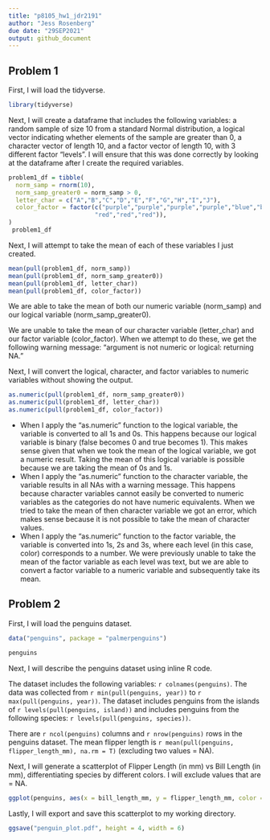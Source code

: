 ```yaml
---
title: "p8105_hw1_jdr2191"
author: "Jess Rosenberg"
due date: "29SEP2021"
output: github_document
---
```


## Problem 1

First, I will load the tidyverse.
```r
library(tidyverse)
```

Next, I will create a dataframe that includes the following variables: a random sample of size 10 from a standard Normal distribution, a logical vector indicating whether elements of the sample are greater than 0, a character vector of length 10, and a factor vector of length 10, with 3 different factor “levels”. I will ensure that this was done correctly by looking at the dataframe after I create the required variables.

```r
problem1_df = tibble(
  norm_samp = rnorm(10),
  norm_samp_greater0 = norm_samp > 0,
  letter_char = c("A","B","C","D","E","F","G","H","I","J"),
  color_factor = factor(c("purple","purple","purple","purple","blue","blue","blue",
                        "red","red","red")),
)
 problem1_df
```

Next, I will attempt to take the mean of each of these variables I just created. 
```r
mean(pull(problem1_df, norm_samp))
mean(pull(problem1_df, norm_samp_greater0))
mean(pull(problem1_df, letter_char))
mean(pull(problem1_df, color_factor))
```

We are able to take the mean of both our numeric variable (norm_samp) and our logical variable (norm_samp_greater0). 

We are unable to take the mean of our character variable (letter_char) and our factor variable (color_factor). When we attempt to do these, we get the following warning message: "argument is not numeric or logical: returning NA."

Next, I will convert the logical, character, and factor variables to numeric variables without showing the output. 
  
```r
as.numeric(pull(problem1_df, norm_samp_greater0))
as.numeric(pull(problem1_df, letter_char))
as.numeric(pull(problem1_df, color_factor))
```

* When I apply the "as.numeric" function to the logical variable, the variable is converted to all 1s and 0s. This happens because our logical variable is binary (false becomes 0 and true becomes 1). This makes sense given that when we took the mean of the logical variable, we got a numeric result. Taking the mean of this logical variable is possible because we are taking the mean of 0s and 1s.
* When I apply the "as.numeric" function to the character variable, the variable results in all NAs with a warning message. This happens because character variables cannot easily be converted to numeric variables as the categories do not have numeric equivalents. When we tried to take the mean of then character variable we got an error, which makes sense because it is not possible to take the mean of character values.
* When I apply the "as.numeric" function to the factor variable, the variable is converted into 1s, 2s and 3s, where each level (in this case, color) corresponds to a number. We were previously unable to take the mean of the factor variable as each level was text, but we are able to convert a factor variable to a numeric variable and subsequently take its mean. 

## Problem 2
First, I will load the penguins dataset.
```r
data("penguins", package = "palmerpenguins")

penguins
```

Next, I will describe the penguins dataset using inline R code.

The dataset includes the following variables: `r colnames(penguins)`. The data was collected from `r min(pull(penguins, year))` to `r max(pull(penguins, year))`. The dataset includes penguins from the islands of `r levels(pull(penguins, island))` and includes penguins from the following species: `r levels(pull(penguins, species))`. 

There are `r ncol(penguins)` columns and `r nrow(penguins)` rows in the penguins dataset. The mean flipper length is `r mean(pull(penguins, flipper_length_mm), na.rm = T)` (excluding two values = NA).

Next, I will generate a scatterplot of Flipper Length (in mm) vs Bill Length (in mm), differentiating species by different colors. I will exclude values that are = NA.
```r
ggplot(penguins, aes(x = bill_length_mm, y = flipper_length_mm, color = species)) + geom_point(na.rm=T)
```

Lastly, I will export and save this scatterplot to my working directory.
```r
ggsave("penguin_plot.pdf", height = 4, width = 6)
```


